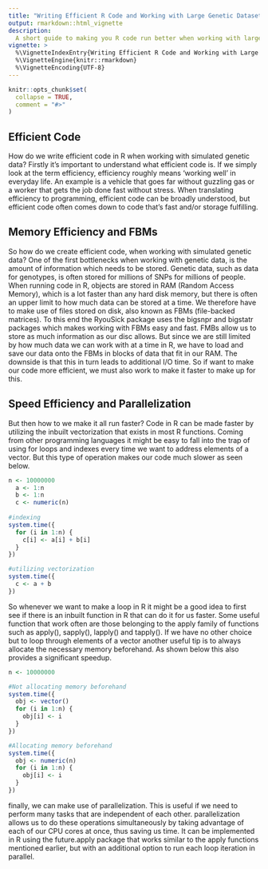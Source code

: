 ```yaml
---
title: "Writing Efficient R Code and Working with Large Genetic Datasets"
output: rmarkdown::html_vignette
description:
  A short guide to making you R code run better when working with large genetic datsets.
vignette: >
  %\VignetteIndexEntry{Writing Efficient R Code and Working with Large Genetic Datasets}
  %\VignetteEngine{knitr::rmarkdown}
  %\VignetteEncoding{UTF-8}
---
```


```r
knitr::opts_chunk$set(
  collapse = TRUE,
  comment = "#>"
)
```

## Efficient Code
How do we write efficient code in R when working with simulated genetic data? 
Firstly it's important to understand what efficient code is. If we simply look at the term efficiency, efficiency roughly means ‘working well’ in everyday life. An example is a vehicle that goes far without guzzling gas or a worker that gets the job done fast without stress. When translating efficiency to programming, efficient code can be broadly understood, but efficient code often comes down to code that’s fast and/or storage fulfilling. 

## Memory Efficiency and FBMs
So how do we create efficient code, when working with simulated genetic data?  One of the first bottlenecks when working with genetic data, is the amount of information which needs to be stored. Genetic data, such as data for genotypes, is often stored for millions of SNPs for millions of people. When running code in R, objects are stored in RAM (Random Access Memory), which is a lot faster than any hard disk memory, but there is often an upper limit to how much data can be stored at a time. We therefore have to make use of files stored on disk, also known as FBMs (file-backed matrices). To this end the RyouSick package uses the bigsnpr and bigstatr packages which makes working with FBMs easy and fast. FMBs allow us to store as much information as our disc allows. But since we are still limited by how much data we can work with at a time in R, we have to load and save our data onto the FBMs in blocks of data that fit in our RAM. The downside is that this in turn leads to additional I/O time. So if want to make our code more efficient, we must also work to make it faster to make up for this. 

## Speed Efficiency and Parallelization
But then how to we make it all run faster? Code in R can be made faster by utilizing the inbuilt vectorization that exists in most R functions. Coming from other programming languages it might be easy to fall into the trap of using for loops and indexes every time we want to address elements of a vector. But this type of operation makes our code much slower as seen below.
```r
n <- 10000000
  a <- 1:n
  b <- 1:n
  c <- numeric(n)
  
#indexing
system.time({
  for (i in 1:n) {
    c[i] <- a[i] + b[i]
  }
})

#utilizing vectorization 
system.time({
  c <- a + b
})


```

So whenever we want to make a loop in R it might be a good idea to first see if there is an inbuilt function in R that can do it for us faster. Some useful function that work often are those belonging to the apply family of functions such as apply(), sapply(), lapply() and tapply().
If we have no other choice but to loop through elements of a vector another useful tip is to always allocate the necessary memory beforehand. As shown below this also provides a significant speedup. 

```r
n <- 10000000

#Not allocating memory beforehand
system.time({
  obj <- vector()
  for (i in 1:n) {
    obj[i] <- i
  }
})

#Allocating memory beforehand
system.time({
  obj <- numeric(n)
  for (i in 1:n) {
    obj[i] <- i
  }
})

```


finally, we can make use of parallelization. This is useful if we need to perform many tasks that are independent of each other. parallelization allows us to do these operations simultaneously by taking advantage of each of our CPU cores at once, thus saving us time. It can be implemented in R using the future.apply package that works similar to the apply functions mentioned earlier, but with an additional option to run each loop iteration in parallel. 

